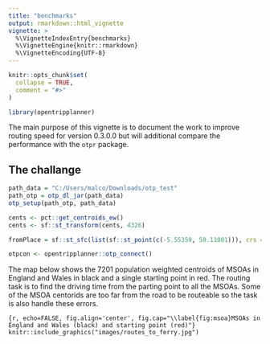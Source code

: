 ```yaml
---
title: "benchmarks"
output: rmarkdown::html_vignette
vignette: >
  %\VignetteIndexEntry{benchmarks}
  %\VignetteEngine{knitr::rmarkdown}
  %\VignetteEncoding{UTF-8}
---
```


```r
knitr::opts_chunk$set(
  collapse = TRUE,
  comment = "#>"
)
```

```r
library(opentripplanner)
```

The main purpose of this vignette is to document the work to improve routing speed for version 0.3.0.0 but will additional compare the performance with the `otpr` package.

## The challange

```r
path_data = "C:/Users/malco/Downloads/otp_test"
path_otp = otp_dl_jar(path_data)
otp_setup(path_otp, path_data)

cents <- pct::get_centroids_ew()
cents <- sf::st_transform(cents, 4326)

fromPlace = sf::st_sfc(list(sf::st_point(c(-5.55359, 50.11001))), crs = 4326)

otpcon <- opentripplanner::otp_connect()
```
The map below shows the 7201 population weighted centroids of MSOAs in England and Wales in black and a single starting point in red. The routing task is to find the driving time from the parting point to all the MSOAs. Some of the MSOA centorids are too far from the road to be routeable so the task is also handle these errors.

```{r, echo=FALSE, fig.align='center', fig.cap="\\label{fig:msoa}MSOAs in England and Wales (black) and starting point (red)"}
knitr::include_graphics("images/routes_to_ferry.jpg")
```



